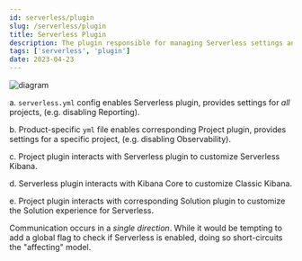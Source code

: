 ```yaml
---
id: serverless/plugin
slug: /serverless/plugin
title: Serverless Plugin
description: The plugin responsible for managing Serverless settings and providing services to all product serverless plugins.
tags: ['serverless', 'plugin']
date: 2023-04-23
---
```


![diagram](./assets/diagram.png)

a. `serverless.yml` config enables Serverless plugin, provides settings for *all* projects, (e.g. disabling Reporting).

b. Product-specific `yml` file enables corresponding Project plugin, provides settings for a specific project, (e.g. disabling Observability).

c. Project plugin interacts with Serverless plugin to customize Serverless Kibana.

d. Serverless plugin interacts with Kibana Core to customize Classic Kibana.

e. Project plugin interacts with corresponding Solution plugin to customize the Solution experience for Serverless.

Communication occurs in a *single direction*. While it would be tempting to add a global flag to check if Serverless is enabled, doing so short-circuits the "affecting" model.